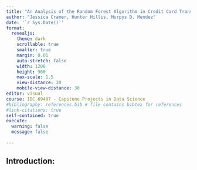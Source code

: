 ```yaml
---
title: "An Analysis of the Random Forest Algorithm in Credit Card Transactions"
author: "Jessica Cramer, Hunter Hillis, Murpys D. Mendez"
date: '`r Sys.Date()`'
format:
  revealjs:
    theme: dark
    scrollable: true
    smaller: true
    margin: 0.01
    auto-stretch: false
    width: 1200
    height: 900
    max-scale: 1.5
    view-distance: 30
    mobile-view-distance: 30
editor: visual
course: IDC 69407 - Capstone Projects in Data Science
#bibliography: references.bib # file contains bibtex for references
#link-citations: true
self-contained: true
execute: 
  warning: false
  message: false
  
---
```


## Introduction:
